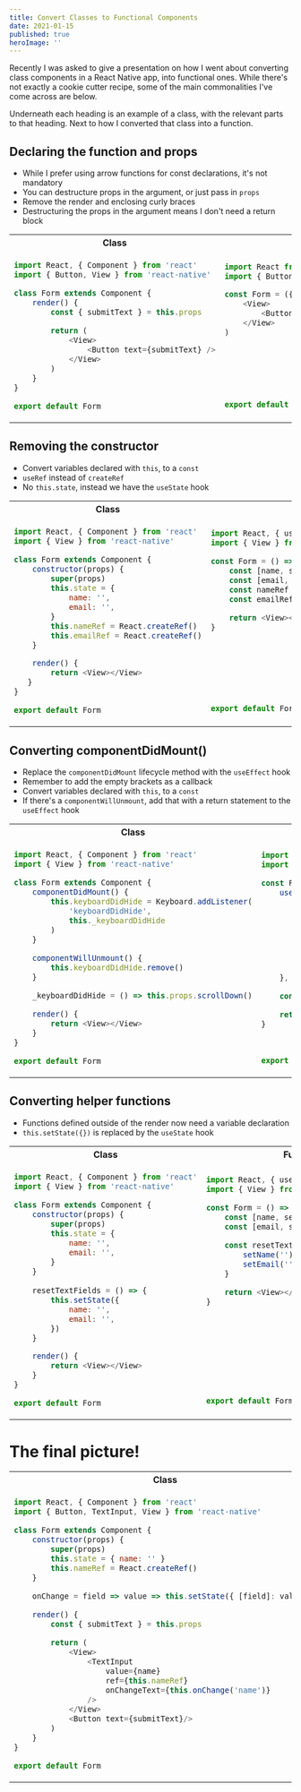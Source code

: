 ```yaml
---
title: Convert Classes to Functional Components
date: 2021-01-15
published: true
heroImage: ''
---
```


Recently I was asked to give a presentation on how I went about converting class components in a React Native app, into functional ones. While there's not exactly a cookie cutter recipe, some of the main commonalities I've come across are below.

Underneath each heading is an example of a class, with the relevant parts to that heading. Next to how I converted that class into a function.

## Declaring the function and props
- While I prefer using arrow functions for const declarations, it's not mandatory
- You can destructure props in the argument, or just pass in `props` 
- Remove the render and enclosing curly braces
- Destructuring the props in the argument means I don't need a return block

<table>

<tr>
	<th> Class </th>
	<th> Function </th>
</tr>

<tr>
<td>

```js
import React, { Component } from 'react'
import { Button, View } from 'react-native'

class Form extends Component {
    render() {
        const { submitText } = this.props

        return (
            <View>
                <Button text={submitText} />
            </View>
        )
    }
}

export default Form
```

</td>
<td>

```js
import React from 'react'
import { Button, View } from 'react-native'

const Form = ({ submitText }) => (
    <View>
        <Button text={submitText}/>
    </View>
)







export default Form
```

</td>
</tr>

</table>


## Removing the constructor
- Convert variables declared with `this`, to a `const`
- `useRef` instead of `createRef`
- No `this.state`, instead we have the `useState` hook

<table>

<tr>
	<th> Class </th>
	<th> Function </th>
</tr>

<tr>
<td>

```js
import React, { Component } from 'react'
import { View } from 'react-native'

class Form extends Component {
    constructor(props) {
        super(props)
        this.state = {
            name: '',
            email: '',
        }
        this.nameRef = React.createRef()
        this.emailRef = React.createRef()
    }

    render() {
        return <View></View>
   }
}

export default Form
```

</td>
<td>

```js
import React, { useRef, useState } from 'react'
import { View } from 'react-native'

const Form = () => {
    const [name, setName] = useState('')
    const [email, setEmail] = useState('')
    const nameRef = useRef()
    const emailRef = useRef()

    return <View></View>
}








export default Form
```

</td>
</tr>

</table>


## Converting componentDidMount()
- Replace the `componentDidMount` lifecycle method with the `useEffect` hook
- Remember to add the empty brackets as a callback
- Convert variables declared with `this`, to a `const`
- If there's a `componentWillUnmount`, add that with a return statement to the `useEffect` hook

<table>

<tr>
	<th> Class </th>
	<th> Function </th>
</tr>

<tr>
<td>

```js
import React, { Component } from 'react'
import { View } from 'react-native'

class Form extends Component {
    componentDidMount() {
        this.keyboardDidHide = Keyboard.addListener(
            'keyboardDidHide',
            this._keyboardDidHide
        )
    }

    componentWillUnmount() {
        this.keyboardDidHide.remove()
    }

    _keyboardDidHide = () => this.props.scrollDown()

    render() {
        return <View></View>
    }
}

export default Form
```

</td>
<td>

```js
import React, { useEffect } from 'react'
import { View } from 'react-native'

const Form = ({ scrollDown, submitText }) => {
    useEffect(() => {
        const keyboardDidHide = Keyboard.addListener(
            'keyboardDidHide',
            _keyboardDidHide
        )

        return () => {
            keyboardDidHide.remove()
        }
    }, [])

    const _keyboardDidHide = () => scrollDown()

    return <View></View>
}



export default Form
```

</td>
</tr>

</table>


## Converting helper functions
- Functions defined outside of the render now need a variable declaration
- `this.setState({})` is replaced by the `useState` hook

<table>

<tr>
	<th> Class </th>
	<th> Function </th>
</tr>

<tr>
<td>

```js
import React, { Component } from 'react'
import { View } from 'react-native'

class Form extends Component {
    constructor(props) {
        super(props)
        this.state = {
            name: '',
            email: '',
        }
    }
    
    resetTextFields = () => {
        this.setState({
            name: '',
            email: '',
        })
    }

    render() {
        return <View></View>
    }
}

export default Form
```

</td>
<td>

```js
import React, { useState } from 'react'
import { View } from 'react-native'

const Form = () => {
    const [name, setName] = useState('')
    const [email, setEmail] = useState('')

    const resetTextFields = () => {
        setName('')
        setEmail('')
    }

    return <View></View>
}










export default Form
```

</td>
</tr>

</table>


# The final picture!

<table>

<tr>
	<th> Class </th>
	<th> Function </th>
</tr>

<tr>
<td>

```js
import React, { Component } from 'react'
import { Button, TextInput, View } from 'react-native'

class Form extends Component {
    constructor(props) {
        super(props)
        this.state = { name: '' }
        this.nameRef = React.createRef()
    }

	onChange = field => value => this.setState({ [field]: value })

    render() {
		const { submitText } = this.props

        return (
            <View>
                <TextInput
                    value={name}
                    ref={this.nameRef}
                    onChangeText={this.onChange('name')}
                />
            </View>
			<Button text={submitText}/>
        )
    }
}

export default Form
```

</td>
<td>

```js
import React, { useRef, useState } from 'react'
import { Button, TextInput, View } from 'react-native'

const Form = ({ submitText }) => {
    const [name, setName] = useState('')
    const nameRef = useRef()

    return (
        <View>
            <TextInput
                value={name}
                ref={nameRef}
                onChangeText={name => setName(name)}
            />
			<Button text={submitText}/>
        </View>
    )
}










export default Form
```

</td>
</tr>

</table>

